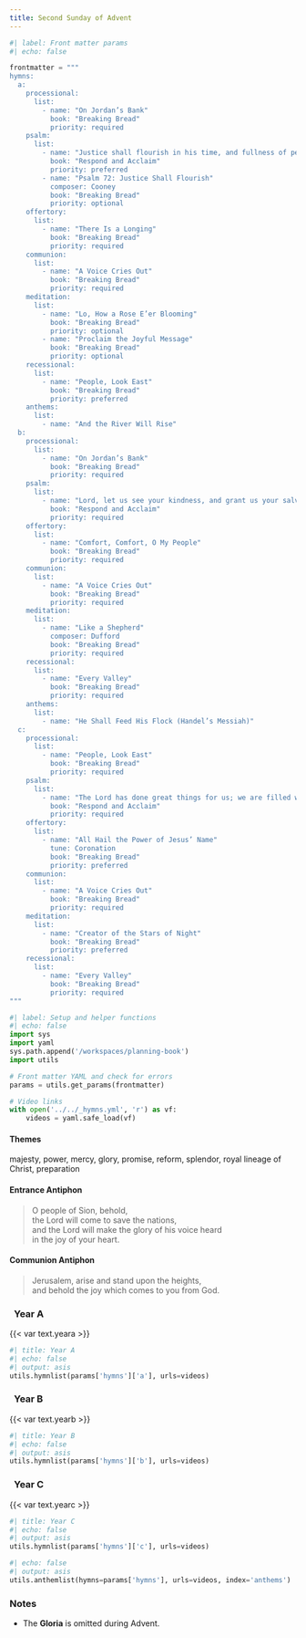 ```yaml
---
title: Second Sunday of Advent
---
```


```python
#| label: Front matter params
#| echo: false

frontmatter = """
hymns:
  a:
    processional:
      list:
        - name: "On Jordan’s Bank"
          book: "Breaking Bread"
          priority: required
    psalm:
      list:
        - name: "Justice shall flourish in his time, and fullness of peace for ever."
          book: "Respond and Acclaim"
          priority: preferred
        - name: "Psalm 72: Justice Shall Flourish"
          composer: Cooney
          book: "Breaking Bread"
          priority: optional
    offertory:
      list:
        - name: "There Is a Longing"
          book: "Breaking Bread"
          priority: required
    communion:
      list:
        - name: "A Voice Cries Out"
          book: "Breaking Bread"
          priority: required
    meditation:
      list:
        - name: "Lo, How a Rose E’er Blooming"
          book: "Breaking Bread"
          priority: optional
        - name: "Proclaim the Joyful Message"
          book: "Breaking Bread"
          priority: optional
    recessional:
      list:
        - name: "People, Look East"
          book: "Breaking Bread"
          priority: preferred
    anthems:
      list:
        - name: "And the River Will Rise"
  b:
    processional:
      list:
        - name: "On Jordan’s Bank"
          book: "Breaking Bread"
          priority: required
    psalm:
      list:
        - name: "Lord, let us see your kindness, and grant us your salvation."
          book: "Respond and Acclaim"
          priority: required
    offertory:
      list:
        - name: "Comfort, Comfort, O My People"
          book: "Breaking Bread"
          priority: required
    communion:
      list:
        - name: "A Voice Cries Out"
          book: "Breaking Bread"
          priority: required
    meditation:
      list:
        - name: "Like a Shepherd"
          composer: Dufford
          book: "Breaking Bread"
          priority: required
    recessional:
      list:
        - name: "Every Valley"
          book: "Breaking Bread"
          priority: required
    anthems:
      list:
        - name: "He Shall Feed His Flock (Handel’s Messiah)"
  c:
    processional:
      list:
        - name: "People, Look East"
          book: "Breaking Bread"
          priority: required
    psalm:
      list:
        - name: "The Lord has done great things for us; we are filled with joy."
          book: "Respond and Acclaim"
          priority: required
    offertory:
      list:
        - name: "All Hail the Power of Jesus’ Name"
          tune: Coronation
          book: "Breaking Bread"
          priority: preferred
    communion:
      list:
        - name: "A Voice Cries Out"
          book: "Breaking Bread"
          priority: required
    meditation:
      list:
        - name: "Creator of the Stars of Night"
          book: "Breaking Bread"
          priority: preferred
    recessional:
      list:
        - name: "Every Valley"
          book: "Breaking Bread"
          priority: required
"""
```

```python
#| label: Setup and helper functions
#| echo: false
import sys
import yaml
sys.path.append('/workspaces/planning-book')
import utils

# Front matter YAML and check for errors
params = utils.get_params(frontmatter)

# Video links
with open('../../_hymns.yml', 'r') as vf:
    videos = yaml.safe_load(vf)
```

:::  {.red}
#### **Themes**
:::

majesty, power, mercy, glory, promise, reform, splendor, royal lineage of
Christ, preparation

:::  {.red}
#### **Entrance Antiphon**
:::

> O people of Sion, behold,  
> the Lord will come to save the nations,  
> and the Lord will make the glory of his voice heard  
> in the joy of your heart.

:::  {.red}
#### **Communion Antiphon**
:::

> Jerusalem, arise and stand upon the heights,  
> and behold the joy which comes to you from God.

::: {.titlered}
### &nbsp; Year A
:::
{{< var text.yeara >}}

```python
#| title: Year A
#| echo: false
#| output: asis
utils.hymnlist(params['hymns']['a'], urls=videos)
```

::: {.titlered}
### &nbsp; Year B
:::
{{< var text.yearb >}}

```python
#| title: Year B
#| echo: false
#| output: asis
utils.hymnlist(params['hymns']['b'], urls=videos)
```

::: {.titlered}
### &nbsp; Year C
:::
{{< var text.yearc >}}

```python
#| title: Year C
#| echo: false
#| output: asis
utils.hymnlist(params['hymns']['c'], urls=videos)
```


```python
#| echo: false
#| output: asis
utils.anthemlist(hymns=params['hymns'], urls=videos, index='anthems')
```

::: {.red}
### Notes
:::

* The **Gloria** is omitted during Advent.